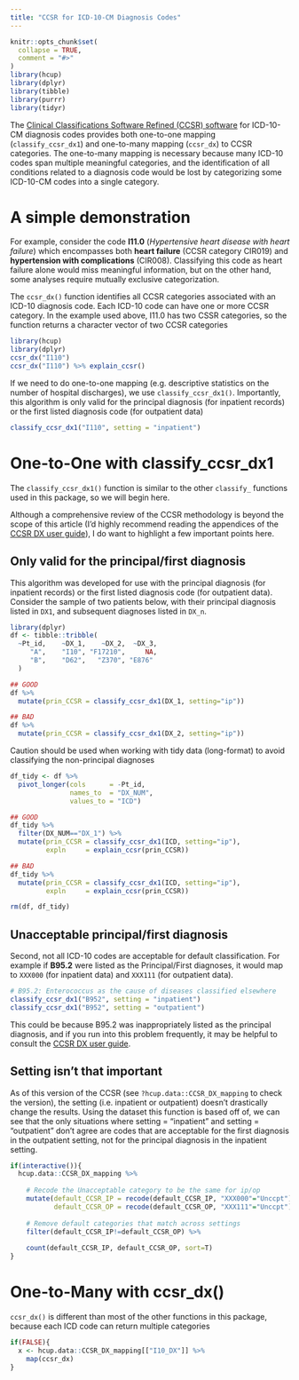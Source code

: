 ```yaml
---
title: "CCSR for ICD-10-CM Diagnosis Codes"
---
```


```r
knitr::opts_chunk$set(
  collapse = TRUE,
  comment = "#>"
)
library(hcup)
library(dplyr)
library(tibble)
library(purrr)
library(tidyr)
```

The [Clinical Classifications Software Refined (CCSR) software](https://www.hcup-us.ahrq.gov/toolssoftware/ccsr/ccsr_archive.jsp#ccsr) for ICD-10-CM 
diagnosis codes provides both one-to-one mapping (`classify_ccsr_dx1`) and one-to-many mapping 
(`ccsr_dx`) to CCSR categories. The one-to-many mapping is necessary because many ICD-10 codes 
span multiple meaningful categories, and the identification of all conditions related to a 
diagnosis code would be lost by categorizing some ICD-10-CM codes into a single category.

# A simple demonstration

For example, consider the code **I11.0** (_Hypertensive heart disease with heart failure_) which
encompasses both **heart failure** (CCSR category CIR019) and **hypertension with complications** 
(CIR008). Classifying this code as heart failure alone would miss meaningful information, but on 
the other hand, some analyses require mutually exclusive categorization.

The `ccsr_dx()` function identifies all CCSR categories associated with an ICD-10 diagnosis code. 
Each ICD-10 code can have one or more CCSR category. In the example used above, I11.0 has two CSSR
categories, so the function returns a character vector of two CCSR categories

```r
library(hcup)
library(dplyr)
ccsr_dx("I110")
ccsr_dx("I110") %>% explain_ccsr()
```

If we need to do one-to-one mapping (e.g. descriptive statistics on the number of hospital discharges), we use `classify_ccsr_dx1()`. Importantly, this algorithm is only valid for the principal diagnosis (for inpatient
records) or the first listed diagnosis code (for outpatient data)

```r
classify_ccsr_dx1("I110", setting = "inpatient")
```

# One-to-One with classify_ccsr_dx1

The `classify_ccsr_dx1()` function is similar to the other `classify_` functions used in this
package, so we will begin here. 

Although a comprehensive review of the CCSR methodology is beyond the scope of this article 
(I'd highly recommend reading the appendices of the [CCSR DX user guide](https://www.hcup-us.ahrq.gov/toolssoftware/ccsr/DXCCSR-User-Guide-v2022-1.pdf)), I do 
want to highlight a few important points here.

## Only valid for the principal/first diagnosis

This algorithm was developed for use with the principal diagnosis (for inpatient records) or 
the first listed diagnosis code (for outpatient data). Consider the sample of two patients
below, with their principal diagnosis listed in `DX1`, and subsequent diagnoses listed in 
`DX_n`.

```r
library(dplyr)
df <- tibble::tribble(
  ~Pt_id,    ~DX_1,    ~DX_2,  ~DX_3,
     "A",    "I10", "F17210",     NA,
     "B",    "D62",   "Z370", "E876"
  )

## GOOD
df %>%
  mutate(prin_CCSR = classify_ccsr_dx1(DX_1, setting="ip"))

## BAD
df %>%
  mutate(prin_CCSR = classify_ccsr_dx1(DX_2, setting="ip"))
```

Caution should be used when working with tidy data (long-format) to avoid classifying the
non-principal diagnoses

```r
df_tidy <- df %>%
  pivot_longer(cols      = -Pt_id, 
               names_to  = "DX_NUM", 
               values_to = "ICD")

## GOOD
df_tidy %>%
  filter(DX_NUM=="DX_1") %>%
  mutate(prin_CCSR = classify_ccsr_dx1(ICD, setting="ip"),
         expln     = explain_ccsr(prin_CCSR))

## BAD
df_tidy %>%
  mutate(prin_CCSR = classify_ccsr_dx1(ICD, setting="ip"),
         expln     = explain_ccsr(prin_CCSR))

rm(df, df_tidy)
```


## Unacceptable principal/first diagnosis

Second, not all ICD-10 codes are acceptable for default classification. For example if **B95.2** 
were listed as the Principal/First diagnoses, it would map to `XXX000` (for inpatient data) 
and `XXX111` (for outpatient data).

```r
# B95.2: Enterococcus as the cause of diseases classified elsewhere
classify_ccsr_dx1("B952", setting = "inpatient")
classify_ccsr_dx1("B952", setting = "outpatient")
```

This could be because B95.2 was inappropriately listed as the principal diagnosis, and if
you run into this problem frequently, it may be helpful to consult the [CCSR DX user guide](https://www.hcup-us.ahrq.gov/toolssoftware/ccsr/DXCCSR-User-Guide-v2022-1.pdf).

## Setting isn't that important

As of this version of the CCSR (see `?hcup.data::CCSR_DX_mapping` to check the version),
the setting (i.e. inpatient or outpatient) doesn't drastically change the results. Using 
the dataset this function is based off of, we can see that the only situations where
setting = "inpatient" and setting = "outpatient" don't agree are codes that are acceptable
for the first diagnosis in the outpatient setting, not for the principal diagnosis in the 
inpatient setting.

```r
if(interactive()){
  hcup.data::CCSR_DX_mapping %>%
    
    # Recode the Unacceptable category to be the same for ip/op
    mutate(default_CCSR_IP = recode(default_CCSR_IP, "XXX000"="Unccpt"),
           default_CCSR_OP = recode(default_CCSR_OP, "XXX111"="Unccpt")) %>%
    
    # Remove default categories that match across settings
    filter(default_CCSR_IP!=default_CCSR_OP) %>%
    
    count(default_CCSR_IP, default_CCSR_OP, sort=T)
}
```


# One-to-Many with ccsr_dx()

`ccsr_dx()` is different than most of the other functions in this package, because each
ICD code can return multiple categories

```r
if(FALSE){
  x <- hcup.data::CCSR_DX_mapping[["I10_DX"]] %>%
    map(ccsr_dx)
}

```

